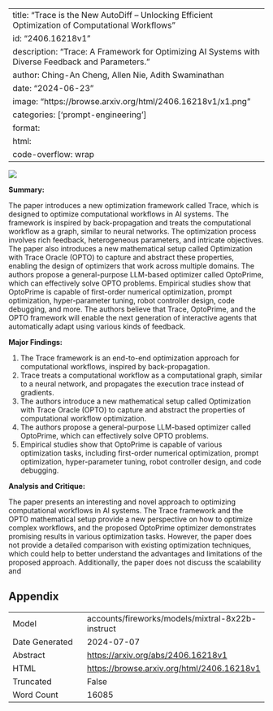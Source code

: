 
---
title: "Trace is the New AutoDiff -- Unlocking Efficient Optimization of Computational Workflows"
id: "2406.16218v1"
description: "Trace: A Framework for Optimizing AI Systems with Diverse Feedback and Parameters."
author: Ching-An Cheng, Allen Nie, Adith Swaminathan
date: "2024-06-23"
image: "https://browse.arxiv.org/html/2406.16218v1/x1.png"
categories: ['prompt-engineering']
format:
  html:
    code-overflow: wrap
---

![](https://browse.arxiv.org/html/2406.16218v1/x1.png)

**Summary:**

The paper introduces a new optimization framework called Trace, which is designed to optimize computational workflows in AI systems. The framework is inspired by back-propagation and treats the computational workflow as a graph, similar to neural networks. The optimization process involves rich feedback, heterogeneous parameters, and intricate objectives. The paper also introduces a new mathematical setup called Optimization with Trace Oracle (OPTO) to capture and abstract these properties, enabling the design of optimizers that work across multiple domains. The authors propose a general-purpose LLM-based optimizer called OptoPrime, which can effectively solve OPTO problems. Empirical studies show that OptoPrime is capable of first-order numerical optimization, prompt optimization, hyper-parameter tuning, robot controller design, code debugging, and more. The authors believe that Trace, OptoPrime, and the OPTO framework will enable the next generation of interactive agents that automatically adapt using various kinds of feedback.

**Major Findings:**

1. The Trace framework is an end-to-end optimization approach for computational workflows, inspired by back-propagation.
2. Trace treats a computational workflow as a computational graph, similar to a neural network, and propagates the execution trace instead of gradients.
3. The authors introduce a new mathematical setup called Optimization with Trace Oracle (OPTO) to capture and abstract the properties of computational workflow optimization.
4. The authors propose a general-purpose LLM-based optimizer called OptoPrime, which can effectively solve OPTO problems.
5. Empirical studies show that OptoPrime is capable of various optimization tasks, including first-order numerical optimization, prompt optimization, hyper-parameter tuning, robot controller design, and code debugging.

**Analysis and Critique:**

The paper presents an interesting and novel approach to optimizing computational workflows in AI systems. The Trace framework and the OPTO mathematical setup provide a new perspective on how to optimize complex workflows, and the proposed OptoPrime optimizer demonstrates promising results in various optimization tasks. However, the paper does not provide a detailed comparison with existing optimization techniques, which could help to better understand the advantages and limitations of the proposed approach. Additionally, the paper does not discuss the scalability and

## Appendix

|          |          |
|----------|----------|
| Model     | accounts/fireworks/models/mixtral-8x22b-instruct       |
| Date Generated     | 2024-07-07       |
| Abstract | [https://arxiv.org/abs/2406.16218v1](https://arxiv.org/abs/2406.16218v1)        |
| HTML     | [https://browse.arxiv.org/html/2406.16218v1](https://browse.arxiv.org/html/2406.16218v1)       |
| Truncated       | False       |
| Word Count       | 16085       |